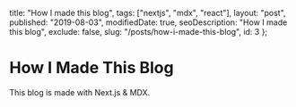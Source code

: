 
  title: "How I made this blog",
  tags: ["nextjs", "mdx", "react"],
  layout: "post",
  published: "2019-08-03",
  modifiedDate: true,
  seoDescription: "How I made this blog",
  exclude: false,
  slug: "/posts/how-i-made-this-blog",
  id: 3
};


# How I Made This Blog

This blog is made with Next.js & MDX.

